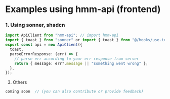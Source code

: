 # Examples using hmm-api (frontend)

### 1. Using sonner, shadcn

```typescript
import ApiClient from "hmm-api"; // import hmm-api
import { toast } from "sonner" or import { toast } from "@/hooks/use-toast";; // import toast
export const api = new ApiClient({
  toast,
  parseErrorResponse: (err) => {
    // parse err according to your err response from server
    return { message: err?.message || "something went wrong" };
  },
});
```

3. Others

```typescript
coming soon  // (you can also contribute or provide feedback)
```
